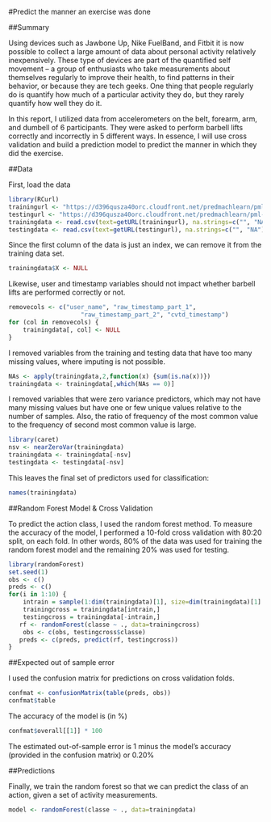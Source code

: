 #Predict the manner an exercise was done

##Summary

Using devices such as Jawbone Up, Nike FuelBand, and Fitbit it is now possible to collect a large amount of data about personal activity relatively inexpensively. These type of devices are part of the quantified self movement – a group of enthusiasts who take measurements about themselves regularly to improve their health, to find patterns in their behavior, or because they are tech geeks. One thing that people regularly do is quantify how much of a particular activity they do, but they rarely quantify how well they do it. 

In this report, I utilized data from accelerometers on the belt, forearm, arm, and dumbell of 6 participants. They were asked to perform barbell lifts correctly and incorrectly in 5 different ways. In essence, I will use cross validation and build a prediction model to predict the manner in which they did the exercise.

##Data

First, load the data

```r
library(RCurl)
trainingurl <- "https://d396qusza40orc.cloudfront.net/predmachlearn/pml-training.csv"
testingurl <- "https://d396qusza40orc.cloudfront.net/predmachlearn/pml-testing.csv"
trainingdata <- read.csv(text=getURL(trainingurl), na.strings=c("", "NA"))
testingdata <- read.csv(text=getURL(testingurl), na.strings=c("", "NA"))
```

Since the first column of the data is just an index, we can remove it from the training data set.
```r
trainingdata$X <- NULL
```

Likewise, user and timestamp variables should not impact whether barbell lifts are performed correctly or not.

```r
removecols <- c("user_name", "raw_timestamp_part_1",
                    "raw_timestamp_part_2", "cvtd_timestamp")
for (col in removecols) {
    trainingdata[, col] <- NULL
}
```

I removed variables from the training and testing data that have too many missing values, where imputing is not possible.

```r
NAs <- apply(trainingdata,2,function(x) {sum(is.na(x))})
trainingdata <- trainingdata[,which(NAs == 0)]
```

I removed variables that were zero
variance predictors, which may not have many missing values but have one or few unique values relative to the number of samples. Also, the ratio of frequency of the most common value to the frequency of second most common value is large.

```r
library(caret)
nsv <- nearZeroVar(trainingdata)
trainingdata <- trainingdata[-nsv]
testingdata <- testingdata[-nsv]
```

This leaves the final set of predictors used for classification:

```r
names(trainingdata)
```

##Random Forest Model & Cross Validation

To predict the action class, I used the random forest method. To measure the accuracy of the model, I performed a 10-fold cross validation with 80:20 split, on each fold. In other words, 80% of the data was used for training the random forest model and the remaining 20% was used for testing.

```r
library(randomForest)
set.seed(1)
obs <- c()
preds <- c()
for(i in 1:10) {
    intrain = sample(1:dim(trainingdata)[1], size=dim(trainingdata)[1] * 0.8, replace=F)
    trainingcross = trainingdata[intrain,]
    testingcross = trainingdata[-intrain,]
   rf <- randomForest(classe ~ ., data=trainingcross)
    obs <- c(obs, testingcross$classe)
   preds <- c(preds, predict(rf, testingcross))
}
```

##Expected out of sample error 

I used the confusion matrix for predictions on cross validation folds.

```r
confmat <- confusionMatrix(table(preds, obs))
confmat$table
```

The accuracy of the model is (in %)
```r
confmat$overall[[1]] * 100
```

The estimated out-of-sample error is 1 minus the model’s accuracy (provided in the confusion matrix) or 0.20%

##Predictions

Finally, we train the random forest so that we can predict the class of an action, given a set of activity measurements.

```r
model <- randomForest(classe ~ ., data=trainingdata)
```
